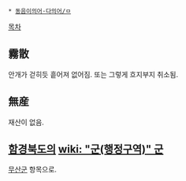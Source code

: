  * [[동음이의어·다의어/ㅁ]]

[[목차]]
== 霧散 ==
안개가 걷히듯 흩어져 없어짐. 또는 그렇게 흐지부지 취소됨.

== 無産 ==
재산이 없음.

== [[함경북도]]의 [[wiki: "군(행정구역)" 군]] ==
[[무산군]] 항목으로.
